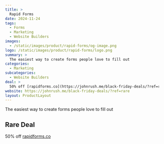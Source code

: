 ```yaml
---
title: >
  Rapid Forms
date: 2024-11-24
tags:
  - Forms
  - Marketing
  - Website Builders
images:
  - /static/images/product/rapid-forms/og-image.png
logo: /static/images/product/rapid-forms/logo.png
summary: >
  The easiest way to create forms people love to fill out
categories:
  - Marketing
subcategories:
  - Website Builders
deal: >
  50% off [rapidforms.co](https://johnrush.me/black-friday-deals/?ref=rare)
website: https://johnrush.me/black-friday-deals/?ref=rare
layout: ProductLayout
---
```

The easiest way to create forms people love to fill out

## Rare Deal

50% off [rapidforms.co](https://johnrush.me/black-friday-deals/?ref=rare)

